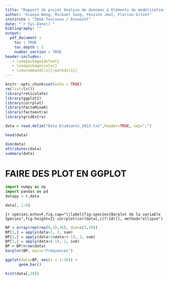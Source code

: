```yaml
---
title: "Rapport de projet Analyse de données & Eléments de modélisation statistique"
author: "Xiaoya Wang, Mickael Song, Yessine Jmal, Florian Grivet"
institute : "INSA Toulouse / Enseeiht"
date: "`r Sys.Date()`"
bibliography: ""
output: 
  pdf_document :
    toc : TRUE
    toc_depth : 2
    number_section : TRUE
header-includes:
   - \usepackage{dsfont}
   - \usepackage{color}
   - \newcommand{\1}{\mathds{1}}
---
```


```r
knitr::opts_chunk$set(echo = TRUE)
rm(list=ls())
library(reticulate)
library(ggplot2)
library(corrplot)
library(FactoMineR)
library(factoextra)
library(gridExtra)
```

```r
data = read.delim("Data_Etudiants_2023.txt",header=TRUE, sep=";")
```

```r
head(data)
```

```r
dim(data)
attributes(data)
summary(data)
```

# FAIRE DES PLOT EN GGPLOT

```python
import numpy as np
import pandas as pd
datapy = r.data
```

```r
data[, 1:6]
```

```{r species,echo=F,fig.cap="\\label{fig:species}Barplot de la variable Species",fig.height=2}
corrplot(cor(data[,c(7:18)]), method="ellipse")
```

```r
BP = array(rep(rep(0,3),36), dim=c(3,36))
BP[1,] = apply(data>1, 2, sum)
BP[2,] = apply(data<1&data>(-1), 2, sum)
BP[3,] = apply(data<(-1), 2, sum)
BP = BP/nrow(data)
barplot(BP, main="Fréquences")
```

```r
ggplot(data=BP, aes(x = 1:36)) + 
      geom_bar()
```

```r
hist(data[,18])
```
